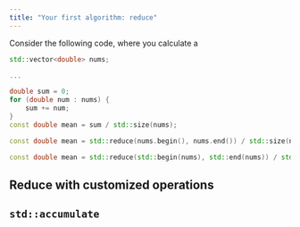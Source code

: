 ```yaml
---
title: "Your first algorithm: reduce"
---
```


Consider the following code, where you calculate a 

```cpp
std::vector<double> nums;

...

double sum = 0;
for (double num : nums) {
    sum += num;
}
const double mean = sum / std::size(nums);
```

```cpp
const double mean = std::reduce(nums.begin(), nums.end()) / std::size(nums);
```

```cpp
const double mean = std::reduce(std::begin(nums), std::end(nums)) / std::size(nums);
```

## Reduce with customized operations

## `std::accumulate`